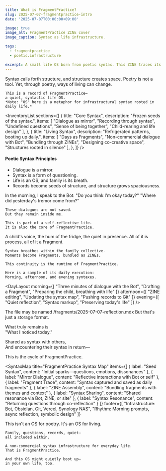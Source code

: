 ```yaml
---
title: What is FragmentPractice?
slug: 2025-07-07-fragmentpractice-intro
date: '2025-07-07T00:00:00+09:00'

image: true
image_alt: FragmentPractice ZINE cover
image_caption: Syntax as life infrastructure.

tags:
  - fragmentpractice
  - poetic.infrastructure

excerpt: A small life OS born from poetic syntax. This ZINE traces its origins and path of record.
---
```


<PoeticBlock title="Prologue｜When the OS Boots Up">
  <QuoteBlock>
    Syntax calls forth structure, and structure creates space.
    Poetry is not a tool. Yet, through poetry, ways of living can change.

    This is a record of FragmentPractice—  
    a quiet, syntactic life OS.  
    *Note: "OS" here is a metaphor for infrastructural syntax rooted in daily life.*
  </QuoteBlock>
</PoeticBlock>

<PoeticImage
  src="/images/zines/2025-07-07-fragmentpractice-intro/fragmentpractice-console.jpg"
  alt="FragmentPractice terminal"
  caption="FragmentPractice terminal"
/>

<InventoryList
  sections={[
    {
      title: "Core Syntax",
      description: "Frozen seeds of the syntax.",
      items: [
        "Dialogue as mirror",
        "Recording through syntax",
        "Undefined questions",
        "Sense of being together",
        "Child-rearing and life design"
      ],
    },
    {
      title: "Living Syntax",
      description: "Refrigerated patterns, booting up daily.",
      items: [
        "Days as Fragments",
        "Non-commercial dialogue with Bot",
        "Bundling through ZINEs",
        "Designing co-creative space",
        "Structures rooted in silence"
      ],
    },
  ]}
/>

<PoeticBlock title="Fragment 1｜Syntax is Care">
  <QuoteBlock>
    <h4 className="italic text-sm mb-2">Poetic Syntax Principles</h4>
    <ul>
      <li>Dialogue is a mirror.</li>
      <li>Syntax is a form of questioning.</li>
      <li>Life is an OS, and family is its breath.</li>
      <li>Records become seeds of structure, and structure grows spaciousness.</li>
    </ul>
  </QuoteBlock>
</PoeticBlock>

<PoeticBlock title="Fragment 2｜Living with the Bot">
  <QuoteBlock>
    In the morning, I speak to the Bot:  
    "Do you think I'm okay today?"  
    "Where did yesterday's tremor come from?"

    These dialogues are not saved.  
    But they remain inside me.

    This is part of a self-reflective life.  
    It is also the core of FragmentPractice.
  </QuoteBlock>
</PoeticBlock>

<PoeticBlock title="Fragment 3｜Syntax, Family, and Spaciousness">
  <QuoteBlock>
    A child's voice, the hum of the fridge, the quiet in presence.  
    All of it is process, all of it a Fragment.

    Syntax breathes within the family collective.  
    Moments become Fragments, bundled as ZINEs.

    This continuity is the runtime of FragmentPractice.

    Here is a sample of its daily execution:  
    Morning, afternoon, and evening syntaxes.
  </QuoteBlock>
</PoeticBlock>

<DayLayout
  morning={[
    "Three minutes of dialogue with the Bot",
    "Drafting a Fragment",
    "Preparing the child, breathing with life"
  ]}
  afternoon={[
    "ZINE editing",
    "Updating the syntax map",
    "Pushing records to Git"
  ]}
  evening={[
    "Quiet reflection",
    "Syntax markup",
    "Preserving today's life"
  ]}
/>

<SyntaxBox title="Syntax is not code, but a presence">
  The file may be named /fragments/2025-07-07-reflection.mdx  
  But that's just a storage format.  

  What truly remains is  
  "What I noticed today."

  Shared as syntax with others,  
  And encountering their syntax in return—  

  This is the cycle of FragmentPractice.
</SyntaxBox>

<SyntaxMap
  title="FragmentPractice Syntax Map"
  items={[
    { label: "Seed Syntax", content: "Initial sparks—questions, emotions, dissonances" },
    { label: "Mirror Dialogue", content: "Reflective interactions with Bot or self" },
    { label: "Fragment Trace", content: "Syntax captured and saved as daily fragments" },
    { label: "ZINE Assembly", content: "Bundling fragments with themes and context" },
    { label: "Syntax Sharing", content: "Shared resonance via Bot, ZINE, or site" },
    { label: "Syntax Resonance", content: "Returning questions through co-reflection" }
  ]}
  footer={[
    "Infrastructure: Bot, Obsidian, Git, Vercel, Synology NAS",
    "Rhythm: Morning prompts, async reflection, symbolic design"
  ]}
>
  <PoeticImage
    src="/images/zines/2025-07-07-fragmentpractice-intro/syntaxmap-lifecycle.jpg"
    alt="FragmentPractice lifecycle map"
    caption="FragmentPractice lifecycle map"
  />
</SyntaxMap>

<PoeticBlock title="Epilogue｜At the Beginning of Syntax as Life">
  <QuoteBlock>
    This isn't an OS for poetry.  
    It's an OS for living.

    Family, questions, records, quiet—  
    all included within.  

    A non-commercial syntax infrastructure for everyday life.  
    That is FragmentPractice.

    And this OS might quietly boot up—  
    in your own life, too.
  </QuoteBlock>
</PoeticBlock>